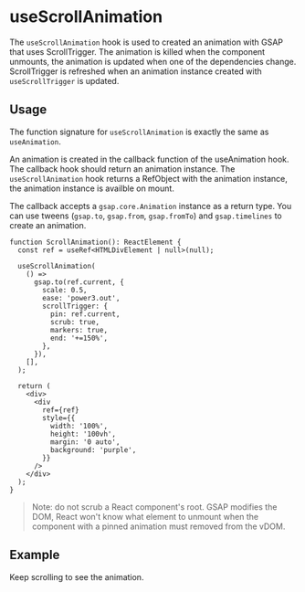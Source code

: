
<Meta title="hooks/useScrollAnimation" />

# useScrollAnimation

The `useScrollAnimation` hook is used to created an animation with GSAP that uses ScrollTrigger. The
animation is killed when the component unmounts, the animation is updated when one of the
dependencies change. ScrollTrigger is refreshed when an animation instance created with
`useScrollTrigger` is updated.

## Usage

The function signature for `useScrollAnimation` is exactly the same as `useAnimation`.

An animation is created in the callback function of the useAnimation hook. The callback hook should
return an animation instance. The `useScrollAnimation` hook returns a RefObject with the animation
instance, the animation instance is availble on mount.

The callback accepts a `gsap.core.Animation` instance as a return type. You can use tweens
(`gsap.to`, `gsap.from`, `gsap.fromTo`) and `gsap.timelines` to create an animation.

```tsx
function ScrollAnimation(): ReactElement {
  const ref = useRef<HTMLDivElement | null>(null);

  useScrollAnimation(
    () =>
      gsap.to(ref.current, {
        scale: 0.5,
        ease: 'power3.out',
        scrollTrigger: {
          pin: ref.current,
          scrub: true,
          markers: true,
          end: '+=150%',
        },
      }),
    [],
  );

  return (
    <div>
      <div
        ref={ref}
        style={{
          width: '100%',
          height: '100vh',
          margin: '0 auto',
          background: 'purple',
        }}
      />
    </div>
  );
}
```

> Note: do not scrub a React component's root. GSAP modifies the DOM, React won't know what element
> to unmount when the component with a pinned animation must removed from the vDOM.

## Example

Keep scrolling to see the animation.

<Canvas>
  <UseScrollAnimation />
</Canvas>
